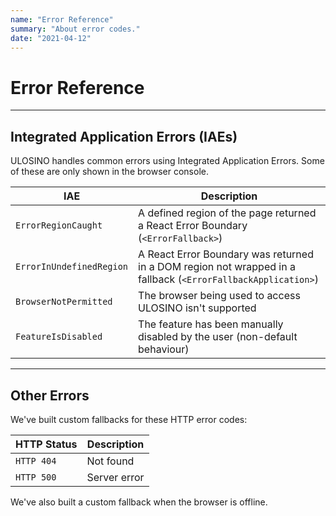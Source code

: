 ```yaml
---
name: "Error Reference"
summary: "About error codes."
date: "2021-04-12"
---
```


# Error Reference

---

## Integrated Application Errors (IAEs)

ULOSINO handles common errors using Integrated Application Errors. Some of these are only shown in the browser console.

| IAE                      | Description                                                                                                  |
| ------------------------ | ------------------------------------------------------------------------------------------------------------ |
| `ErrorRegionCaught`      | A defined region of the page returned a React Error Boundary (`<ErrorFallback>`)                             |
| `ErrorInUndefinedRegion` | A React Error Boundary was returned in a DOM region not wrapped in a fallback (`<ErrorFallbackApplication>`) |
| `BrowserNotPermitted`    | The browser being used to access ULOSINO isn't supported                                                     |
| `FeatureIsDisabled`      | The feature has been manually disabled by the user (non-default behaviour)                                   |

---

## Other Errors

We've built custom fallbacks for these HTTP error codes:

| HTTP Status | Description  |
| ----------- | ------------ |
| `HTTP 404`  | Not found    |
| `HTTP 500`  | Server error |

We've also built a custom fallback when the browser is offline.
